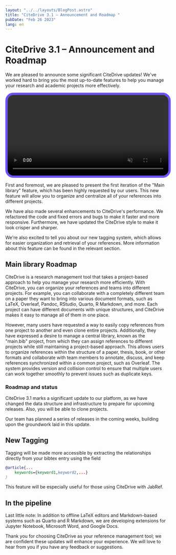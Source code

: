 ```yaml
---
layout: "../../layouts/BlogPost.astro"
title: "CiteDrive 3.1 – Announcement and Roadmap "
pubDate: "Feb 26 2023"
lang: en
---
```



# CiteDrive 3.1 – Announcement and Roadmap 

  

We are pleased to announce some significant CiteDrive updates! We've worked hard to bring you the most up-to-date features to help you manage your research and academic projects more effectively.

<video muted="" autoplay="" loop="" width="99.9%"     style="border-radius:25px;border:7px solid #6752ff;">
<source src="/assets/citedrive_tagging_biblatex.mp4"></source>
</video>

First and foremost, we are pleased to present the first iteration of the "Main library" feature, which has been highly requested by our users. This new feature will allow you to organize and centralize all of your references into different projects.

We have also made several enhancements to CiteDrive's performance. We refactored the code and fixed errors and bugs to make it faster and more responsive. Furthermore, we have updated the CiteDrive style to make it look crisper and sharper.

We're also excited to tell you about our new tagging system, which allows for easier organization and retrieval of your references. More information about this feature can be found in the relevant section.


## Main library Roadmap

  
CiteDrive is a research management tool that takes a project-based approach to help you manage your research more efficiently. With CiteDrive, you can organize your references and teams into different projects. For example, you can collaborate with a completely different team on a paper they want to bring into various document formats, such as LaTeX, Overleaf, Pandoc, RStudio, Quarto, R Markdown, and more. Each project can have different documents with unique structures, and CiteDrive makes it easy to manage all of them in one place.


However, many users have requested a way to easily copy references from one project to another and even clone entire projects. Additionally, they have expressed a desire to manage a central library, known as the "main.bib" project, from which they can assign references to different projects while still maintaining a project-based approach. This allows users to organize references within the structure of a paper, thesis, book, or other formats and collaborate with team members to annotate, discuss, and keep references synchronized within a common project, such as Overleaf. The system provides version and collision control to ensure that multiple users can work together smoothly to prevent issues such as duplicate keys.


### Roadmap and status

CiteDrive 3.1 marks a significant update to our platform, as we have changed the data structure and infrastructure to prepare for upcoming releases. Also, you will be able to clone projects.

Our team has planned a series of releases in the coming weeks, building upon the groundwork laid in this update.

## New Tagging

Tagging will be made more accessible by extracting the relationships directly from your bibtex entry using the field 
```bibtex 
@article{...
	keywords={keyword1,keyword2,...}
}
```



This feature will be especially useful for those using CiteDrive with JabRef. 

## In the pipeline

Last little note: In addition to offline LaTeX editors and Markdown-based systems such as Quarto and R Markdown, we are developing extensions for Jupyter Notebook, Microsoft Word, and Google Docs.

Thank you for choosing CiteDrive as your reference management tool; we are confident these updates will enhance your experience. We will love to hear from you if you have any feedback or suggestions.